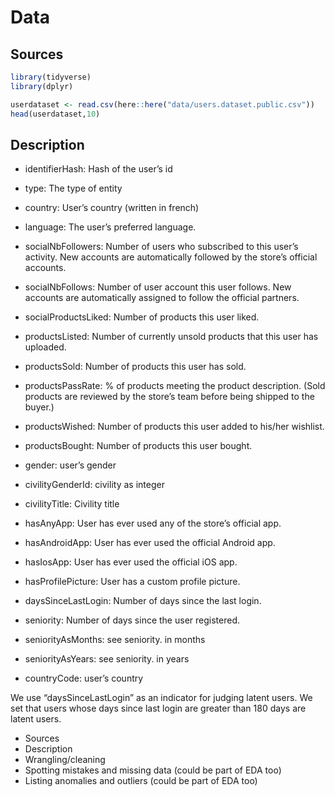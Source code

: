 # Data

## Sources

```r
library(tidyverse)
library(dplyr)

userdataset <- read.csv(here::here("data/users.dataset.public.csv"))
head(userdataset,10)
```

## Description

- identifierHash: Hash of the user's id

- type: The type of entity

- country: User's country (written in french)

- language: The user's preferred language.

- socialNbFollowers: Number of users who subscribed to this user's activity. New accounts are automatically followed by the store's official accounts.

- socialNbFollows: Number of user account this user follows. New accounts are automatically assigned to follow the official partners.

- socialProductsLiked: Number of products this user liked.

- productsListed: Number of currently unsold products that this user has uploaded.

- productsSold: Number of products this user has sold.

- productsPassRate: % of products meeting the product description. (Sold products are reviewed by the store's team before being shipped to the buyer.)

- productsWished: Number of products this user added to his/her wishlist.

- productsBought: Number of products this user bought.

- gender: user's gender

- civilityGenderId: civility as integer

- civilityTitle: Civility title

- hasAnyApp: User has ever used any of the store's official app.

- hasAndroidApp: User has ever used the official Android app.

- hasIosApp: User has ever used the official iOS app.

- hasProfilePicture: User has a custom profile picture.

- daysSinceLastLogin: Number of days since the last login.

- seniority: Number of days since the user registered.

- seniorityAsMonths: see seniority. in months

- seniorityAsYears: see seniority. in years

- countryCode: user's country

We use "daysSinceLastLogin" as an indicator for judging latent users. We set that users whose days since last login are greater than 180 days are latent users.




-   Sources
-   Description
-   Wrangling/cleaning
-   Spotting mistakes and missing data (could be part of EDA too)
-   Listing anomalies and outliers (could be part of EDA too)


